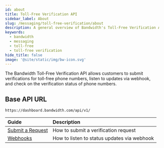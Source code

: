 ```yaml
---
id: about
title: Toll-Free Verification API
sidebar_label: About
slug: /messaging/toll-free-verification/about
description: A general overview of Bandwidth's Toll-Free Verification API
keywords:
  - bandwidth
  - messaging
  - toll-free
  - toll-free verification
hide_title: false
image: '@site/static/img/bw-icon.svg'
---
```


The Bandwidth Toll-Free Verification API allows customers to submit verifications for toll-free phone numbers, listen to updates via webhook, and check on the verification status of phone numbers.

## Base API URL

`https://dashboard.bandwidth.com/api/v1/`

| Guide | Description |
|:------|:------------|
| [Submit a Request](./request.mdx) | How to submit a verification request |
| [Webhooks](./webhooks.mdx) | How to listen to status updates via webhook |
